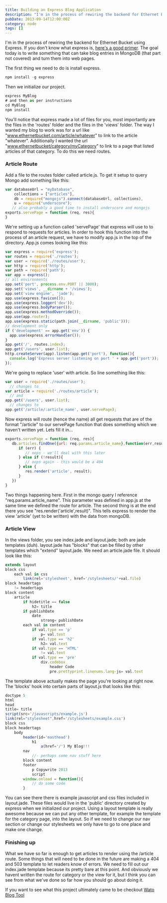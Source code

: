 ```yaml
---
title: Building an Express Blog Application
description: "I'm in the process of rewiring the backend for Ethernet Bucket using Express. If you don't know what express is, here's a good primer. The goal today is to write something that can take blog entries in MongoDB (that part not covered) and turn them into web pages."
pubDate: 2013-09-14T12:00:00Z
category: node
tags: []
---
```


I'm in the process of rewiring the backend for Ethernet Bucket using Express. If you don't know what express is, [here's a good primer](). The goal today is to write something that can take blog entries in MongoDB (that part not covered) and turn them into web pages.

The first thing we need to do is install express.

```javascript
npm install -g express
```

Then we initialize our project.


```javascript
express MyBlog
# and then as per instructions
cd MyBlog
npm install
```


You'll notice that express made a lot of files for you, most importantly are the files in the 'routes' folder and the files in the 'views' folder. The way I wanted my blog to work was for a url like "www.ethernetbucket.com/article/whatever" to link to the article "whatever". Additionally I wanted the url "www.ethernetbucket/category/myCategory" to link to a page that listed articles of that category. To do this we need routes.


### Article Route


Add a file to the routes folder called article.js. To get it setup to query Mongo add something like this:


```javascript
var databaseUrl = "myDatabase",
    collections = ["articles"],
    db = require("mongojs").connect(databaseUrl, collections),
    u = require("underscore");
   // also probably a good time to install underscore and mongojs
exports.servePage = function (req, res){
}
```



We're setting up a function called 'servePage' that express will use to to respond to requests for articles. In order to hook this function into the process of an article request, we have to modify app.js in the top of the directory. App.js comes looking like this:


```javascript
var express = require('express');
var routes = require('./routes');
var user = require('./routes/user');
var http = require('http');
var path = require('path');
var app = express();
// all environments
app.set('port', process.env.PORT || 3000);
app.set('views', __dirname + '/views');
app.set('view engine', 'jade');
app.use(express.favicon());
app.use(express.logger('dev'));
app.use(express.bodyParser());
app.use(express.methodOverride());
app.use(app.router);
app.use(express.static(path.join(__dirname, 'public')));
// development only
if ('development' == app.get('env')) {
  app.use(express.errorHandler());
}
app.get('/', routes.index);
app.get('/users', user.list);
http.createServer(app).listen(app.get('port'), function(){
  console.log('Express server listening on port ' + app.get('port'));
});
```


We're going to replace 'user' with article. So line something like this:


```javascript
var user = require('./routes/user');
  // changes to
var article = require('./routes/article');
  // and 
app.get('/users', user.list);
  // changes to
app.get('/article/:article_name', user.servePage);
```


Now express will route (hence the name) all get requests that are of the format "/article" to our servePage function that does something which we haven't written yet. Lets fill it in...


```javascript
exports.servePage = function (req, res){
   db.articles.findOne({url: req.params.article_name},function(err,result){
      if (err) {
         // oops - we'll deal with this later
      } else if (!result){
         // oops again - this would be a 404
      } else {
         res.render('article', result);
      }
   })
}
```


Two things happening here. First in the mongo query I reference "req.params.article_name". This parameter was defined in app.js at the same time we defined the route for article. The second thing is at the end there you see "res.render('article',result)". This tells express to render the view 'article' (yet to be written) with the data from mongoDB.


### Article View

In the views folder, you see index.jade and layout.jade; both are jade templates (duh). layout.jade has "blocks" that can be filled by other templates which "extend" layout.jade. We need an article.jade file. It should look like this:


```javascript
extends layout
block css
	each val in css
		link(rel='stylesheet', href='/stylesheets/'+val.file)
block headertags
	!= headertags
block content
	article
		if hidetitle == false
			h2= title
		if publishDate
			date
				strong= publishDate
		each val in content
			if val.type == 'p'
				p= val.text
			if val.type == 'h2'
				h2= val.text
			if val.type == 'HTML'
				!= val.text
			if val.type == 'pre'
				div.codebox
					header Code
					pre.prettyprint.linenums.lang-js= val.text
```



The template above actually makes the page you're looking at right now. The 'blocks' hook into certain parts of layout.js that looks like this:


```javascript
doctype 5
html
head
title= title
script(src='/javascripts/example.js')
link(rel="stylesheet",href='/stylesheets/example.css')
block css
block headertags
    body
        header(id='masthead')
            h1
                a(href='/') My Blog!!!
        nav
            //- perhaps some nav stuff here
        block content
        footer
            p Copywrite 2013
            script
        window.onload = function(){
            // do some code
        }
```


You can see there there is example javascript and css files included in layout.jade. These files would live in the 'public' directory created by express when we initialized our project. Using a layout template is really awesome because we can put any other template, for example the template for the category page, into the layout. So if we need to change our nav section or change our stylesheets we only have to go to one place and make one change.


### Finishing up


What we have so far is enough to get articles to render using the /article route. Some things that will need to be done in the future are making a 404 and 503 template to let readers know of errors. We need to fill out our index.jade template because its pretty bare at this point. And obviously we havent written the route for category or the view for it, but I think you can see from what we've done so far how you should go about doing it.

If you want to see what this project ultimately came to be checkout [Wato Blog Tool](http://wato.ethernetbucket.com)